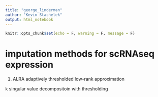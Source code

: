 ```yaml
---
title: "george_linderman"
author: "Kevin Stachelek"
output: html_notebook
---
```


```r
knitr::opts_chunk$set(echo = F, warning = F, message = F)
```

# imputation methods for scRNAseq expression

1. ALRA adaptively thresholded low-rank approximation 

k singular value decompositoin with thresholding